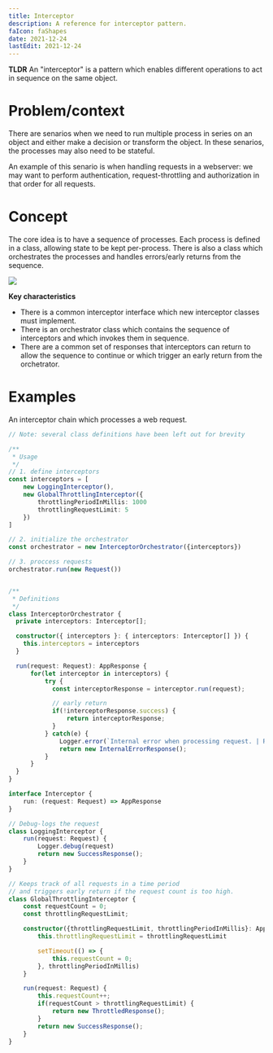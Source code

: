 ```yaml
---
title: Interceptor
description: A reference for interceptor pattern.
faIcon: faShapes
date: 2021-12-24
lastEdit: 2021-12-24
---
```



**TLDR** An "interceptor" is a <Link to="/articles/patterns">pattern</Link> which enables different operations to act in sequence on the same object.

# Problem/context

There are senarios when we need to run multiple process in series on an object and either make a decision or transform the object.
In these senarios, the processes may also need to be stateful.

An example of this senario is when handling requests in a webserver:
we may want to perform authentication, <Link to="/articles/load-shedding-throttling">request-throttling</Link> and authorization in that order for all requests.

# Concept

The core idea is to have a sequence of processes. Each process is defined in a class, allowing state to be kept per-process.
There is also a class which orchestrates the processes and handles errors/early returns from the sequence.

![](./images/interceptor-sequence.png)

**Key characteristics**

- There is a common interceptor interface which new interceptor classes must implement.
- There is an orchestrator class which contains the sequence of interceptors and which invokes them in sequence.
- There are a common set of responses that interceptors can return to allow the sequence to continue or which trigger an early return from the orchetrator.

# Examples

An interceptor chain which processes a web request.

```typescript
// Note: several class definitions have been left out for brevity

/**
 * Usage
 */
// 1. define interceptors
const interceptors = [
    new LoggingInterceptor(),
    new GlobalThrottlingInterceptor({
        throttlingPeriodInMillis: 1000
        throttlingRequestLimit: 5
    })
]

// 2. initialize the orchestrator
const orchestrator = new InterceptorOrchestrator({interceptors})

// 3. proccess requests
orchestrator.run(new Request())


/**
 * Definitions
 */
class InterceptorOrchestrator {
  private interceptors: Interceptor[];

  constructor({ interceptors }: { interceptors: Interceptor[] }) {
    this.interceptors = interceptors
  }

  run(request: Request): AppResponse {
      for(let interceptor in interceptors) {
          try {
            const interceptorResponse = interceptor.run(request);

            // early return
            if(!interceptorResponse.success) {
                return interceptorResponse;
            }
          } catch(e) {
              Logger.error(`Internal error when processing request. | Request: ${request} | Error: ${e}`)
              return new InternalErrorResponse();
          }
      }
  }
}

interface Interceptor {
    run: (request: Request) => AppResponse
}

// Debug-logs the request
class LoggingInterceptor {
    run(request: Request) {
        Logger.debug(request)
        return new SuccessResponse();
    }
}

// Keeps track of all requests in a time period
// and triggers early return if the request count is too high.
class GlobalThrottlingInterceptor {
    const requestCount = 0;
    const throttlingRequestLimit;

    constructor({throttlingRequestLimit, throttlingPeriodInMillis}: AppConfig) {
        this.throttlingRequestLimit = throttlingRequestLimit

        setTimeout(() => {
            this.requestCount = 0;
        }, throttlingPeriodInMillis)
    }

    run(request: Request) {
        this.requestCount++;
        if(requestCount > throttlingRequestLimit) {
            return new ThrottledResponse();
        }
        return new SuccessResponse();
    }
}
```
